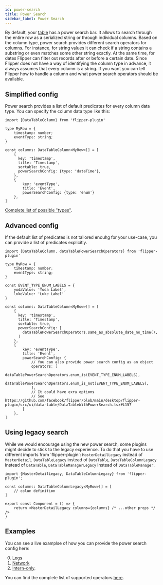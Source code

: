 ```yaml
---
id: power-search
title: Power Search
sidebar_label: Power Search
---
```


By default, your [table](../tutorial/js-table.mdx) has a power search bar. It allows to search through the entire row as a serialized string or through individual columns. Based on the column type, power search provides different search operators for columns. 
For instance, for string values it can check if a string contains a substring or even matches some other string exactly. At the same time, for dates Flipper can filter out records after or before a certain date.
Since Flipper does not have a way of identifying the column type in advance, it always assumes that every column is a string. If you want you can tell Flipper how to handle a column and what power search operators should be available.

## Simplified config

Power search provides a list of default predicates for every column data type. You can specify the column data type like this:

```tsx
import {DataTableColumn} from 'flipper-plugin'

type MyRow = {
    timestamp: number;
    eventType: string;
}

const columns: DataTableColumn<MyRow>[] = [
    {
      key: 'timestamp',
      title: 'Timestamp',
      sortable: true,
      powerSearchConfig: {type: 'dateTime'},
    },
    {
        key: 'eventType',
        title: 'Event',
        powerSearchConfig: {type: 'enum'}
    },
]
```

[Complete list of possible "types"](https://github.com/facebook/flipper/blob/main/desktop/flipper-plugin/src/ui/data-table/DataTableWithPowerSearch.tsx#L148).

## Advanced config

If the default list of predicates is not tailored enouhg for your use-case, you can provide a list of predicates explicitly.

```tsx
import {DataTableColumn, dataTablePowerSearchOperators} from 'flipper-plugin'

type MyRow = {
    timestamp: number;
    eventType: string;
}

const EVENT_TYPE_ENUM_LABELS = {
    yodaValue: 'Yoda Label',
    lukeValue: 'Luke Label'
}

const columns: DataTableColumn<MyRow>[] = [
    {
      key: 'timestamp',
      title: 'Timestamp',
      sortable: true,
      powerSearchConfig: [
        dataTablePowerSearchOperators.same_as_absolute_date_no_time(),
      ]
    },
    {
        key: 'eventType',
        title: 'Event',
        powerSearchConfig: {   
            // You can also provide power search config as an object
            operators: [
                dataTablePowerSearchOperators.enum_is(EVENT_TYPE_ENUM_LABELS),
                dataTablePowerSearchOperators.enum_is_not(EVENT_TYPE_ENUM_LABELS),
            ],
            // It could have exra options
            // See https://github.com/facebook/flipper/blob/main/desktop/flipper-plugin/src/ui/data-table/DataTableWithPowerSearch.tsx#L157
        }
    },
]
```

## Using legacy search

While we would encourage using the new power search, some plugins might decide to stick to the legacy experience. To do that you have to use different imports from 'flipper-plugin': `MasterDetailLegacy` instead of `MasterDetail`, `DataTableLegacy` instead of `DataTable`, `DataTableColumnLegacy` instead of `DataTable`, `DataTableManagerLegacy` instead of `DataTableManager`.

```tsx
import {MasterDetailLegacy, DataTableColumnLegacy} from 'flipper-plugin';

const columns: DataTableColumnLegacy<MyRow>[] = [
    // colun definition
]

export const Component = () => {
    return <MasterDetailLegacy columns={columns} /* ...other props */ />
}
```

## Examples 

You can see a live examplse of how you can provide the power search config here:

0. [Logs](https://github.com/facebook/flipper/blob/main/desktop/plugins/public/logs/index.tsx#L49)
0. [Network](https://github.com/facebook/flipper/blob/main/desktop/plugins/public/network/index.tsx#L664)
0. [Intern-only](https://fburl.com/code/liiu1wns). 

You can find the complete list of supported operators [here](https://github.com/facebook/flipper/blob/main/desktop/flipper-plugin/src/ui/data-table/DataTableDefaultPowerSearchOperators.tsx).
